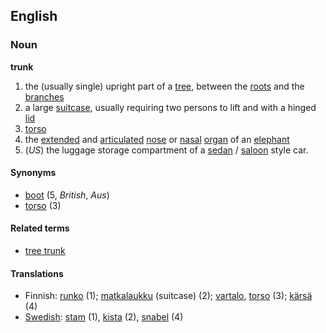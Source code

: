 ==English==

===Noun===
'''trunk'''
# the (usually single) upright part of a [[tree]], between the [[root]]s and the [[branch]]es
# a large [[suitcase]], usually requiring two persons to lift and with a hinged [[lid]]
# [[torso]]
# the [[extended]] and [[articulated]] [[nose]] or [[nasal]] [[organ]] of an [[elephant]]
# (''US'') the luggage storage compartment of a [[sedan]] / [[saloon]] style car.

==== Synonyms ====
*[[boot]] (5, ''British'', ''Aus'')
*[[torso]] (3)

====Related terms====
*[[tree trunk]]

====Translations====
*Finnish: [[runko]] (1); [[matkalaukku]] (suitcase) (2); [[vartalo]], [[torso]] (3); [[kärsä]] (4)
*[[Swedish]]: [[stam]] (1), [[kista]] (2), [[snabel]] (4)